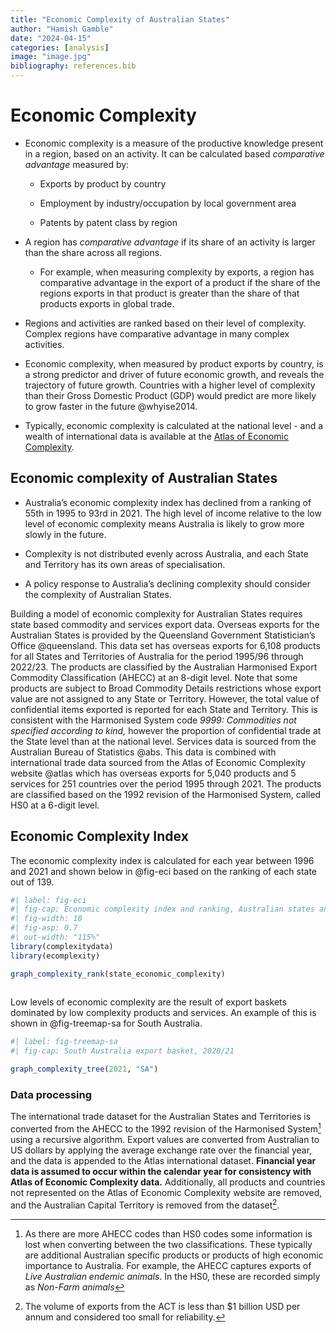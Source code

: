 ```yaml
---
title: "Economic Complexity of Australian States"
author: "Hamish Gamble"
date: "2024-04-15"
categories: [analysis]
image: "image.jpg"
bibliography: references.bib
---
```


# Economic Complexity

-   Economic complexity is a measure of the productive knowledge present in a region, based on an activity. It can be calculated based *comparative advantage* measured by:

    -   Exports by product by country

    -   Employment by industry/occupation by local government area

    -   Patents by patent class by region

-   A region has *comparative advantage* if its share of an activity is larger than the share across all regions.

    -   For example, when measuring complexity by exports, a region has comparative advantage in the export of a product if the share of the regions exports in that product is greater than the share of that products exports in global trade.

-   Regions and activities are ranked based on their level of complexity. Complex regions have comparative advantage in many complex activities.

-   Economic complexity, when measured by product exports by country, is a strong predictor and driver of future economic growth, and reveals the trajectory of future growth. Countries with a higher level of complexity than their Gross Domestic Product (GDP) would predict are more likely to grow faster in the future @whyise2014.

-   Typically, economic complexity is calculated at the national level - and a wealth of international data is available at the [Atlas of Economic Complexity](https://atlas.cid.harvard.edu).

## Economic complexity of Australian States

-   Australia's economic complexity index has declined from a ranking of 55th in 1995 to 93rd in 2021. The high level of income relative to the low level of economic complexity means Australia is likely to grow more slowly in the future.

-   Complexity is not distributed evenly across Australia, and each State and Territory has its own areas of specialisation.

-   A policy response to Australia's declining complexity should consider the complexity of Australian States.

Building a model of economic complexity for Australian States requires state based commodity and services export data. Overseas exports for the Australian States is provided by the Queensland Government Statistician's Office @queensland. This data set has overseas exports for 6,108 products for all States and Territories of Australia for the period 1995/96 through 2022/23. The products are classified by the Australian Harmonised Export Commodity Classification (AHECC) at an 8-digit level. Note that some products are subject to Broad Commodity Details restrictions whose export value are not assigned to any State or Territory. However, the total value of confidential items exported is reported for each State and Territory. This is consistent with the Harmonised System code *9999: Commodities not specified according to kind,* however the proportion of confidential trade at the State level than at the national level. Services data is sourced from the Australian Bureau of Statistics @abs. This data is combined with international trade data sourced from the Atlas of Economic Complexity website @atlas which has overseas exports for 5,040 products and 5 services for 251 countries over the period 1995 through 2021. The products are classified based on the 1992 revision of the Harmonised System, called HS0 at a 6-digit level.

## Economic Complexity Index

The economic complexity index is calculated for each year between 1996 and 2021 and shown below in @fig-eci based on the ranking of each state out of 139.

```r
#| label: fig-eci
#| fig-cap: Economic complexity index and ranking, Australian states and Northern Territory
#| fig-width: 10
#| fig-asp: 0.7
#| out-width: "115%"
library(complexitydata)
library(ecomplexity)

graph_complexity_rank(state_economic_complexity)
  
```

Low levels of economic complexity are the result of export baskets dominated by low complexity products and services. An example of this is shown in @fig-treemap-sa for South Australia.

```r
#| label: fig-treemap-sa
#| fig-cap: South Australia export basket, 2020/21

graph_complexity_tree(2021, "SA")

```

### Data processing

The international trade dataset for the Australian States and Territories is converted from the AHECC to the 1992 revision of the Harmonised System[^1] using a recursive algorithm. Export values are converted from Australian to US dollars by applying the average exchange rate over the financial year, and the data is appended to the Atlas international dataset. **Financial year data is assumed to occur within the calendar year for consistency with Atlas of Economic Complexity data.** Additionally, all products and countries not represented on the Atlas of Economic Complexity website are removed, and the Australian Capital Territory is removed from the dataset[^2].

[^1]: As there are more AHECC codes than HS0 codes some information is lost when converting between the two classifications. These typically are additional Australian specific products or products of high economic importance to Australia. For example, the AHECC captures exports of *Live Australian endemic animals*. In the HS0, these are recorded simply as *Non-Farm animals*

[^2]: The volume of exports from the ACT is less than \$1 billion USD per annum and considered too small for reliability.
